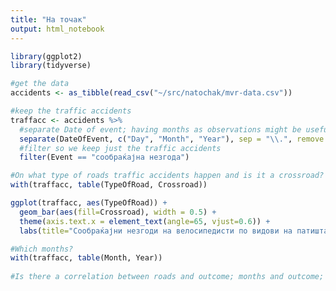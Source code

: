 ```yaml
---
title: "На точак"
output: html_notebook
---
```

```r
library(ggplot2)
library(tidyverse)
```

```r
#get the data
accidents <- as_tibble(read_csv("~/src/natochak/mvr-data.csv"))
```

```r
#keep the traffic accidents
traffacc <- accidents %>% 
  #separate Date of event; having months as observations might be useful.
  separate(DateOfEvent, c("Day", "Month", "Year"), sep = "\\.", remove = FALSE) %>% 
  #filter so we keep just the traffic accidents
  filter(Event == "сообраќајна незгода")
```

```r
#On what type of roads traffic accidents happen and is it a crossroad?
with(traffacc, table(TypeOfRoad, Crossroad))

ggplot(traffacc, aes(TypeOfRoad)) +
  geom_bar(aes(fill=Crossroad), width = 0.5) + 
  theme(axis.text.x = element_text(angle=65, vjust=0.6)) + 
  labs(title="Сообраќајни незгоди на велосипедисти по видови на патишта и крстосници") 

#Which months?
with(traffacc, table(Month, Year))
  
#Is there a correlation between roads and outcome; months and outcome; age of bycicle rider and outcome?

```





